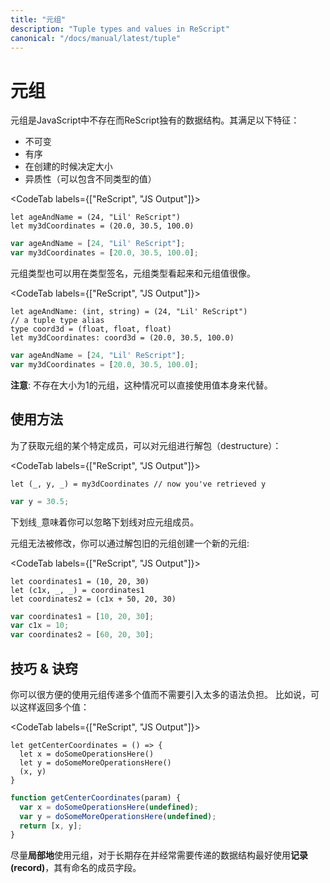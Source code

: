 ```yaml
---
title: "元组"
description: "Tuple types and values in ReScript"
canonical: "/docs/manual/latest/tuple"
---
```


<!-- # Tuple -->
# 元组

<!-- Tuples are a ReScript-specific data structure that don't exist in JavaScript. They are: -->

元组是JavaScript中不存在而ReScript独有的数据结构。其满足以下特征：

<!-- 
- immutable
- ordered
- fix-sized at creation time
- heterogeneous (can contain different types of values)
 -->

- 不可变
- 有序
- 在创建的时候决定大小
- 异质性（可以包含不同类型的值）

<CodeTab labels={["ReScript", "JS Output"]}>

```res example
let ageAndName = (24, "Lil' ReScript")
let my3dCoordinates = (20.0, 30.5, 100.0)
```
```js
var ageAndName = [24, "Lil' ReScript"];
var my3dCoordinates = [20.0, 30.5, 100.0];
```

</CodeTab>

<!-- Tuples' types can be used in type annotations as well. Tuple types visually resemble tuples values. -->

元组类型也可以用在类型签名，元组类型看起来和元组值很像。

<CodeTab labels={["ReScript", "JS Output"]}>

```res prelude
let ageAndName: (int, string) = (24, "Lil' ReScript")
// a tuple type alias
type coord3d = (float, float, float)
let my3dCoordinates: coord3d = (20.0, 30.5, 100.0)
```
```js
var ageAndName = [24, "Lil' ReScript"];
var my3dCoordinates = [20.0, 30.5, 100.0];
```
</CodeTab>

<!-- **Note**: there's no tuple of size 1. You'd just use the value itself. -->

**注意**: 不存在大小为1的元组，这种情况可以直接使用值本身来代替。

<!-- ## Usage -->
## 使用方法

<!-- To get a specific member of a tuple, destructure it: -->
为了获取元组的某个特定成员，可以对元组进行解包（destructure）：

<CodeTab labels={["ReScript", "JS Output"]}>

```res example
let (_, y, _) = my3dCoordinates // now you've retrieved y
```
```js
var y = 30.5;
```

</CodeTab>

<!-- The `_` means you're ignoring the indicated members of the tuple. -->

下划线`_`意味着你可以忽略下划线对应元组成员。

<!-- Tuples aren't meant to be updated mutatively. You'd create new ones by destructuring the old ones: -->

元组无法被修改，你可以通过解包旧的元组创建一个新的元组:

<CodeTab labels={["ReScript", "JS Output"]}>

```res example
let coordinates1 = (10, 20, 30)
let (c1x, _, _) = coordinates1
let coordinates2 = (c1x + 50, 20, 30)
```
```js
var coordinates1 = [10, 20, 30];
var c1x = 10;
var coordinates2 = [60, 20, 30];
```

</CodeTab>


<!-- ## Tips & Tricks -->
## 技巧 & 诀窍
<!-- You'd use tuples in handy situations that pass around multiple values without too much ceremony. For example, to return many values: -->

你可以很方便的使用元组传递多个值而不需要引入太多的语法负担。 比如说，可以这样返回多个值：

<CodeTab labels={["ReScript", "JS Output"]}>

```res
let getCenterCoordinates = () => {
  let x = doSomeOperationsHere()
  let y = doSomeMoreOperationsHere()
  (x, y)
}
```
```js
function getCenterCoordinates(param) {
  var x = doSomeOperationsHere(undefined);
  var y = doSomeMoreOperationsHere(undefined);
  return [x, y];
}
```

</CodeTab>

<!-- Try to keep the usage of tuple **local**. For data structures that are long-living and passed around often, prefer a **record**, which has named fields. -->


尽量**局部地**使用元组，对于长期存在并经常需要传递的数据结构最好使用**记录(record)**，其有命名的成员字段。